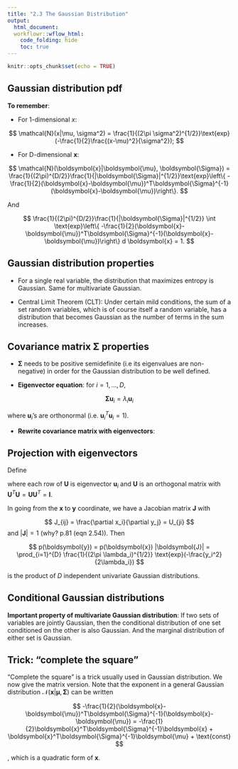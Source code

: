 ```yaml
---
title: "2.3 The Gaussian Distribution"
output:
  html_document:
  workflowr::wflow_html:
    code_folding: hide
    toc: true
---
```


```r
knitr::opts_chunk$set(echo = TRUE)
```

## Gaussian distribution pdf

**To remember**:

+ For 1-dimensional $x$:

$$
\mathcal{N}(x|\mu, \sigma^2) = \frac{1}{(2\pi \sigma^2)^{1/2}}\text{exp}(-\frac{1}{2}\frac{(x-\mu)^2}{\sigma^2});
$$

+ For D-dimensional $\boldsymbol{x}$:

$$
\mathcal{N}(\boldsymbol{x}|\boldsymbol{\mu}, \boldsymbol{\Sigma}) = \frac{1}{(2\pi)^{D/2}}\frac{1}{|\boldsymbol{\Sigma}|^{1/2}}\text{exp}\left\{ -\frac{1}{2}(\boldsymbol{x}-\boldsymbol{\mu})^T\boldsymbol{\Sigma}^{-1}(\boldsymbol{x}-\boldsymbol{\mu})\right\}.
$$

And 

$$
\frac{1}{(2\pi)^{D/2}}\frac{1}{|\boldsymbol{\Sigma}|^{1/2}} \int \text{exp}\left\{ -\frac{1}{2}(\boldsymbol{x}-\boldsymbol{\mu})^T\boldsymbol{\Sigma}^{-1}(\boldsymbol{x}-\boldsymbol{\mu})\right\} d \boldsymbol{x} = 1.
$$

## Gaussian distribution properties

+ For a single real variable, the distribution that maximizes entropy is Gaussian. Same for multivariate Gaussian.

+ Central Limit Theorem (CLT): Under certain mild conditions, the sum of a set random variables, which is of course itself a random variable, has a distribution that becomes Gaussian as the number of terms in the sum increases. 

## Covariance matrix $\boldsymbol{\Sigma}$ properties

+ $\boldsymbol{\Sigma}$ needs to be positive semidefinite (i.e its eigenvalues are non-negative) in order for the Gaussian distribution to be well defined. 

+ **Eigenvector equation**: for $i=1,\dots, D$,

$$
\boldsymbol{\Sigma} \boldsymbol{u}_i = \lambda_i \boldsymbol{u}_i
$$

where $\boldsymbol{u}_i$'s are orthonormal (i.e. $\boldsymbol{u}_i^T\boldsymbol{u}_i=1$). 

+ **Rewrite covariance matrix with eigenvectors**: 

\begin{align}
\boldsymbol{\Sigma} &= \sum_{i=1}^{D} \lambda_i \boldsymbol{u}_i \boldsymbol{u}_i^T \\
\boldsymbol{\Sigma}^{-1} &= \sum_{i=1}^{D} \lambda_i^{-1} \boldsymbol{u}_i \boldsymbol{u}_i^T \\
|\boldsymbol{\Sigma}| &= \prod_{i=1}^{D} \lambda_i
\end{align}


## Projection with eigenvectors 

Define 

\begin{align}
y_i &= \boldsymbol{u}_i^T (\boldsymbol{x}-\boldsymbol{\mu}), \\
\boldsymbol{y} &=  \boldsymbol{U} (\boldsymbol{x}-\boldsymbol{\mu}) \\
\end{align}

where each row of $\boldsymbol{U}$ is eigenvector $\boldsymbol{u}_i$ and $\boldsymbol{U}$ is an orthogonal matrix with $\boldsymbol{U}^T\boldsymbol{U} = \boldsymbol{U}\boldsymbol{U}^T = \boldsymbol{I}$.

In going from the $\boldsymbol{x}$ to $\boldsymbol{y}$ coordinate, we have a Jacobian matrix $\boldsymbol{J}$ with

$$
J_{ij} = \frac{\partial x_i}{\partial y_j} = U_{ji}
$$
and $|\boldsymbol{J}|=1$ (why? p.81 (eqn 2.54)). Then 

$$
p(\boldsymbol{y}) = p(\boldsymbol{x}) |\boldsymbol{J}| = \prod_{i=1}^{D} \frac{1}{(2\pi \lambda_i)^{1/2}} \text{exp}(-\frac{y_i^2}{2\lambda_i})
$$

is the product of $D$ independent univariate Gaussian distributions. 


## Conditional Gaussian distributions

**Important property of multivariate Gaussian distribution**: If two sets of variables are jointly Gaussian, then the conditional distribution of one set conditioned on the other is also Gaussian. And the marginal distribution of either set is Gaussian.


## Trick: "complete the square" 

"Complete the square" is a trick usually used in Gaussian distribution. We now give the matrix version. Note that the exponent in a general Gaussian distribution $\mathcal{N}(\boldsymbol{x}|\boldsymbol{\mu},\boldsymbol{\Sigma})$ can be written

$$
-\frac{1}{2}(\boldsymbol{x}-\boldsymbol{\mu})^T\boldsymbol{\Sigma}^{-1}(\boldsymbol{x}-\boldsymbol{\mu}) = -\frac{1}{2}\boldsymbol{x}^T\boldsymbol{\Sigma}^{-1}\boldsymbol{x} + \boldsymbol{x}^T\boldsymbol{\Sigma}^{-1}\boldsymbol{\mu} + \text{const}
$$

, which is a quadratic form of $\boldsymbol{x}$. 








